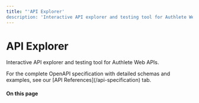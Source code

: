 ```yaml
---
title: "'API Explorer'
description: 'Interactive API explorer and testing tool for Authlete Web APIs.'"
---
```


# API Explorer

Interactive API explorer and testing tool for Authlete Web APIs.

<Note>
For the complete OpenAPI specification with detailed schemas and examples, see our [API References](/api-specification) tab.
</Note>

#### On this page
